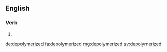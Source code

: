 ==English==

===Verb===
{{head|en|verb form}}

# {{en-past of|depolymerize}}

[[de:depolymerized]]
[[fa:depolymerized]]
[[mg:depolymerized]]
[[sv:depolymerized]]